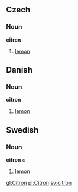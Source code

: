 == Czech ==
=== Noun ===
'''citron'''
# [[lemon]]
== Danish ==
=== Noun ===
'''citron'''
# [[lemon]]
== Swedish ==
=== Noun ===
'''citron''' ''c''
# [[lemon]]

[[gl:Citron]]
[[pl:Citron]]
[[sv:citron]]